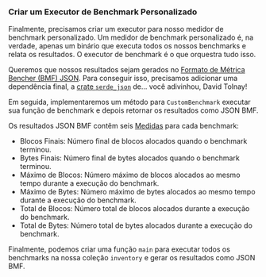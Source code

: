 
### Criar um Executor de Benchmark Personalizado

Finalmente, precisamos criar um executor para nosso medidor de benchmark personalizado.
Um medidor de benchmark personalizado é, na verdade, apenas um binário
que executa todos os nossos benchmarks e relata os resultados.
O executor de benchmark é o que orquestra tudo isso.

Queremos que nossos resultados sejam gerados no [Formato de Métrica Bencher (BMF) JSON][bmf json].
Para conseguir isso, precisamos adicionar uma dependência final,
a [crate `serde_json`][crates serde json] de... você adivinhou, David Tolnay!

<CargoTomlSerdeJson />

Em seguida, implementaremos um método para `CustomBenchmark` executar sua função de benchmark
e depois retornar os resultados como JSON BMF.

<PlayGameRsRun />

Os resultados JSON BMF contêm seis [Medidas][measures] para cada benchmark:

- Blocos Finais: Número final de blocos alocados quando o benchmark terminou.
- Bytes Finais: Número final de bytes alocados quando o benchmark terminou.
- Máximo de Blocos: Número máximo de blocos alocados ao mesmo tempo durante a execução do benchmark.
- Máximo de Bytes: Número máximo de bytes alocados ao mesmo tempo durante a execução do benchmark.
- Total de Blocos: Número total de blocos alocados durante a execução do benchmark.
- Total de Bytes: Número total de bytes alocados durante a execução do benchmark.

Finalmente, podemos criar uma função `main` para executar todos os benchmarks na nossa coleção `inventory`
e gerar os resultados como JSON BMF.

<PlayGameMain />

[bmf json]: /pt/docs/reference/bencher-metric-format/
[measures]: /pt/docs/explanation/benchmarking/#measure

[crates serde json]: https://crates.io/crates/serde_json